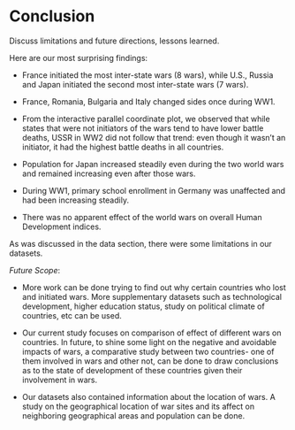 # Conclusion

Discuss limitations and future directions, lessons learned.

Here are our most surprising findings:

- France initiated the most inter-state wars (8 wars), while U.S., Russia and Japan initiated the second most inter-state wars (7 wars).

- France, Romania, Bulgaria and Italy changed sides once during WW1.

- From the interactive parallel coordinate plot, we observed that while states that were not initiators of the wars tend to have lower battle deaths, USSR in WW2 did not follow that trend: even though it wasn't an initiator, it had the highest battle deaths in all countries. 

- Population for Japan increased steadily even during the two world wars and remained increasing even after those wars. 

- During WW1, primary school enrollment in Germany was unaffected and had been increasing steadily.

- There was no apparent effect of the world wars on overall Human Development indices.

As was discussed in the data section, there were some limitations in our datasets.

*Future Scope*:

- More work can be done trying to find out why certain countries who lost and initiated wars. More supplementary datasets such as technological development, higher education status, study on political climate of countries, etc can be used.

- Our current study focuses on comparison of effect of different wars on countries. In future, to shine some light on the negative and avoidable impacts of wars, a comparative study between two countries- one of them involved in wars and other not, can be done to draw conclusions as to the state of development of these countries given their involvement in wars.

- Our datasets also contained information about the location of wars. A study on the geographical location of war sites and its affect on neighboring geographical areas and population can be done.
